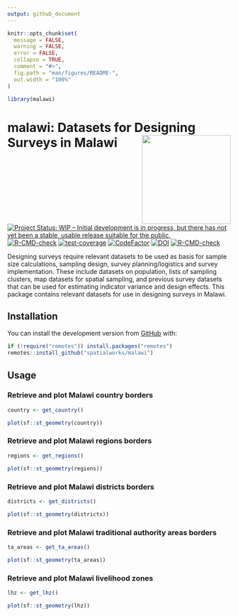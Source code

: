 ```yaml
---
output: github_document
---
```


<!-- README.md is generated from README.Rmd. Please edit that file -->

```r
knitr::opts_chunk$set(
  message = FALSE,
  warning = FALSE,
  error = FALSE,
  collapse = TRUE,
  comment = "#>",
  fig.path = "man/figures/README-",
  out.width = "100%"
)

library(malawi)
```

# malawi: Datasets for Designing Surveys in Malawi <img src="man/figures/logo.svg" width="200px" align="right"/>

<!-- badges: start -->
[![Project Status: WIP – Initial development is in progress, but there has not yet been a stable, usable release suitable for the public.](https://www.repostatus.org/badges/latest/wip.svg)](https://www.repostatus.org/#wip)
[![R-CMD-check](https://github.com/spatialworks/malawi/workflows/R-CMD-check/badge.svg)](https://github.com/spatialworks/malawi/actions)
[![test-coverage](https://github.com/spatialworks/malawi/actions/workflows/test-coverage.yaml/badge.svg)](https://github.com/spatialworks/malawi/actions/workflows/test-coverage.yaml)
[![CodeFactor](https://www.codefactor.io/repository/github/spatialworks/malawi/badge)](https://www.codefactor.io/repository/github/spatialworks/malawi)
[![DOI](https://zenodo.org/badge/445699345.svg)](https://zenodo.org/badge/latestdoi/445699345)
[![R-CMD-check](https://github.com/spatialworks/malawi/actions/workflows/R-CMD-check.yaml/badge.svg)](https://github.com/spatialworks/malawi/actions/workflows/R-CMD-check.yaml)
<!-- badges: end -->

Designing surveys require relevant datasets to be used as basis for sample size calculations, sampling design, survey planning/logistics and survey implementation. These include datasets on population, lists of sampling clusters, map datasets for spatial sampling, and previous survey datasets that can be used for estimating indicator variance and design effects. This package contains relevant datasets for use in designing surveys in Malawi.

## Installation

You can install the development version from [GitHub](https://github.com/spatialworks/malawi) with:

```r
if (!require("remotes")) install.packages("remotes")
remotes::install_github("spatialworks/malawi")
```

## Usage

### Retrieve and plot Malawi country borders

```r
country <- get_country()

plot(sf::st_geometry(country))
```


### Retrieve and plot Malawi regions borders

```r
regions <- get_regions()

plot(sf::st_geometry(regions))
```


### Retrieve and plot Malawi districts borders

```r
districts <- get_districts()

plot(sf::st_geometry(districts))
```


### Retrieve and plot Malawi traditional authority areas borders

```r
ta_areas <- get_ta_areas()

plot(sf::st_geometry(ta_areas))
```


### Retrieve and plot Malawi livelihood zones

```r
lhz <- get_lhz()

plot(sf::st_geometry(lhz))
```

